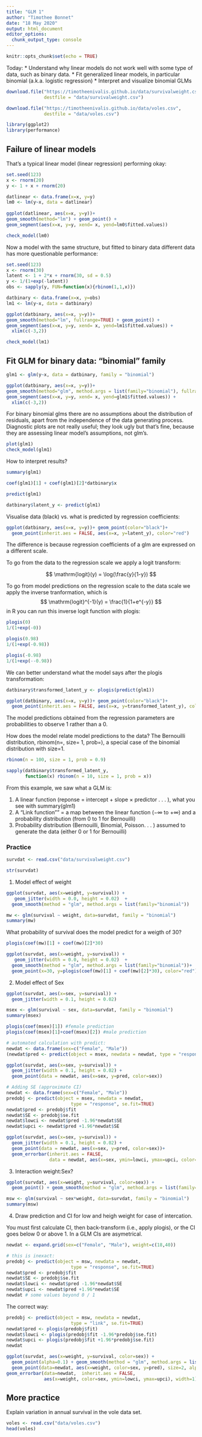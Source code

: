 ```yaml
---
title: "GLM 1"
author: "Timothee Bonnet"
date: "18 May 2020"
output: html_document
editor_options: 
  chunk_output_type: console
---
```


```r
knitr::opts_chunk$set(echo = TRUE)
```


Today:
* Understand why linear models do not work well with some type of data, such as binary data.
* Fit generalized linear models, in particular binomial (a.k.a. logistic regression)
* Interpret and visualize binomial GLMs


```r

download.file("https://timotheenivalis.github.io/data/survivalweight.csv", 
              destfile = "data/survivalweight.csv")

download.file("https://timotheenivalis.github.io/data/voles.csv", 
              destfile = "data/voles.csv")

```


```r
library(ggplot2)
library(performance)
```


## Failure of linear models

That's a typical linear model (linear regression) performing okay:
```r
set.seed(123)
x <- rnorm(20)
y <- 1 + x + rnorm(20)

datlinear <- data.frame(x=x, y=y)
lm0 <- lm(y~x, data = datlinear)
  
ggplot(datlinear, aes(x=x, y=y))+
geom_smooth(method="lm") + geom_point() +
geom_segment(aes(x=x, y=y, xend= x, yend=lm0$fitted.values))

check_model(lm0)

```

Now a model with the same structure, but fitted to binary data different data has more questionable performance:
```r
set.seed(123)
x <- rnorm(30)
latent <- 1 + 2*x + rnorm(30, sd = 0.5)
y <- 1/(1+exp(-latent))
obs <- sapply(y, FUN=function(x){rbinom(1,1,x)})

datbinary <- data.frame(x=x, y=obs)
lm1 <- lm(y~x, data = datbinary)

ggplot(datbinary, aes(x=x, y=y))+
geom_smooth(method="lm", fullrange=TRUE) + geom_point() +
geom_segment(aes(x=x, y=y, xend= x, yend=lm1$fitted.values)) +
  xlim(c(-3,2))

check_model(lm1)


```

## Fit GLM for binary data: "binomial" family


```r
glm1 <- glm(y~x, data = datbinary, family = "binomial")

ggplot(datbinary, aes(x=x, y=y))+
geom_smooth(method="glm", method.args = list(family="binomial"), fullrange=TRUE) + geom_point() +
geom_segment(aes(x=x, y=y, xend= x, yend=glm1$fitted.values)) +
  xlim(c(-3,2))

```

For binary binomial glms there are no assumptions about the distribution of residuals, apart from the independence of the data generating process.
Diagnostic plots are not really useful; they look ugly but that's fine, because they are assessing linear model's assumptions, not glm's.
```r
plot(glm1)
check_model(glm1)

```


How to interpret results?
```r
summary(glm1)

coef(glm1)[1] + coef(glm1)[2]*datbinary$x

predict(glm1)

datbinary$latent_y <- predict(glm1)
```

Visualise data (black) vs. what is predicted by regression coefficients:
```r
ggplot(datbinary, aes(x=x, y=y))+ geom_point(color="black")+
  geom_point(inherit.aes = FALSE, aes(x=x, y=latent_y), color="red")
```

The difference is because regression coefficients of a glm are expressed on a different scale.

To go from the data to the regression scale we apply a logit transform:

$$
\mathrm{logit}(y) = \log(\frac{y}{1-y})
$$

To go from model predictions on the regression scale to the data scale we apply the inverse tranformation, which is
$$
\mathrm{logit}^{-1}(y) = \frac{1}{1+e^{-y}}
$$
in R you can run this inverse logit function with plogis:

```r
plogis(0)
1/(1+exp(-0))

plogis(0.98)
1/(1+exp(-0.98))

plogis(-0.98)
1/(1+exp(--0.98))
```

We can better understand what the model says after the plogis transformation:
```r
datbinary$transformed_latent_y <- plogis(predict(glm1))

ggplot(datbinary, aes(x=x, y=y))+ geom_point(color="black")+
  geom_point(inherit.aes = FALSE, aes(x=x, y=transformed_latent_y), color="red")
```


The model predictions obtained from the regression parameters are probabilities to observe 1 rather than a 0.

How does the model relate model predictions to the data?
The Bernouilli distribution, rbinom(n=, size= 1, prob=), a special case of the binomial distribution with size=1.

```r
rbinom(n = 100, size = 1, prob = 0.9)

sapply(datbinary$transformed_latent_y, 
       function(x) rbinom(n = 10, size = 1, prob = x))
```



From this example, we saw what a GLM is:

1. A linear function (reponse = intercept + slope × predictor . . . ), what you see with summary(glm1)
2. A "Link function"" = a map between the linear function (−∞ to +∞) and a
probability distribution (from 0 to 1 for Bernouilli)
3. Probability distribution (Bernouilli, Binomial, Poisson. . . ) assumed to generate
the data (either 0 or 1 for Bernouilli)

### Practice 

```r
survdat <- read.csv("data/survivalweight.csv")

str(survdat)

```

1. Model effect of weight
```r
ggplot(survdat, aes(x=weight, y=survival)) +
   geom_jitter(width = 0.0, height = 0.02)  +
  geom_smooth(method = "glm", method.args = list(family="binomial"))

mw <- glm(survival ~ weight, data=survdat, family = "binomial")
summary(mw)

```

What probability of survival does the model predict for a weigth of 30?
```r
plogis(coef(mw)[1] + coef(mw)[2]*30)

ggplot(survdat, aes(x=weight, y=survival)) +
   geom_jitter(width = 0.0, height = 0.02)  +
  geom_smooth(method = "glm", method.args = list(family="binomial"))+
  geom_point(x=30, y=plogis(coef(mw)[1] + coef(mw)[2]*30), color="red")

```

2. Model effect of Sex
```r

ggplot(survdat, aes(x=sex, y=survival)) +
  geom_jitter(width = 0.1, height = 0.02) 

msex <- glm(survival ~ sex, data=survdat, family = "binomial")
summary(msex)

plogis(coef(msex)[1]) #female prediction
plogis(coef(msex)[1]+coef(msex)[2]) #male prediction

# automated calculation with predict:
newdat <- data.frame(sex=c("Female", "Male")) 
(newdat$pred <- predict(object = msex, newdata = newdat, type = "response"))

ggplot(survdat, aes(x=sex, y=survival)) +
  geom_jitter(width = 0.1, height = 0.02) +
  geom_point(data = newdat, aes(x=sex, y=pred, color=sex))

# Adding SE (approximate CI)
newdat <- data.frame(sex=c("Female", "Male")) 
predobj <- predict(object = msex, newdata = newdat,
                        type = "response", se.fit=TRUE)
newdat$pred <- predobj$fit
newdat$SE <- predobj$se.fit
newdat$lowci <- newdat$pred -1.96*newdat$SE
newdat$upci <- newdat$pred +1.96*newdat$SE

ggplot(survdat, aes(x=sex, y=survival)) +
  geom_jitter(width = 0.1, height = 0.02) +
  geom_point(data = newdat, aes(x=sex, y=pred, color=sex))+
  geom_errorbar(inherit.aes = FALSE,
                data = newdat, aes(x=sex, ymin=lowci, ymax=upci, color=sex), width=0.2)
```


3. Interaction weight:Sex?
```r
ggplot(survdat, aes(x=weight, y=survival, color=sex)) +
  geom_point() + geom_smooth(method = "glm", method.args = list(family="binomial"))

msw <- glm(survival ~ sex*weight, data=survdat, family = "binomial")
summary(msw)
```

4. Draw prediction and CI for low and heigh weight for case of intercation.

You must first calculate CI, then back-transform (i.e., apply plogis), or the CI goes below 0 or above 1. 
In a GLM CIs are asymetrical. 

```r
newdat <- expand.grid(sex=c("Female", "Male"), weight=c(18,40)) 

# this is inexact:
predobj <- predict(object = msw, newdata = newdat,
                        type = "response", se.fit=TRUE)
newdat$pred <- predobj$fit
newdat$SE <- predobj$se.fit
newdat$lowci <- newdat$pred -1.96*newdat$SE
newdat$upci <- newdat$pred +1.96*newdat$SE
newdat # some values beyond 0 / 1
```

The correct way:
```r
predobj <- predict(object = msw, newdata = newdat,
                        type = "link", se.fit=TRUE)
newdat$pred <- plogis(predobj$fit)
newdat$lowci <- plogis(predobj$fit -1.96*predobj$se.fit)
newdat$upci <- plogis(predobj$fit +1.96*predobj$se.fit)
newdat

ggplot(survdat, aes(x=weight, y=survival, color=sex)) +
  geom_point(alpha=0.1) + geom_smooth(method = "glm", method.args = list(family="binomial"))+
  geom_point(data=newdat, aes(x=weight, color=sex, y=pred), size=2, alpha=0.5)+
geom_errorbar(data=newdat,  inherit.aes = FALSE,
              aes(x=weight, color=sex, ymin=lowci, ymax=upci), width=1)
```



## More practice

Explain variation in annual survival in the vole data set.

```r
voles <- read.csv("data/voles.csv")
head(voles)
```


